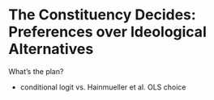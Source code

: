 # The Constituency Decides: Preferences over Ideological Alternatives {#ch:voting}

What's the plan?

- conditional logit vs. Hainmueller et al. OLS choice
